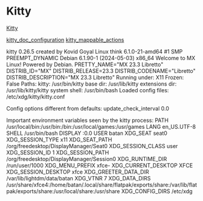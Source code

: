 = Kitty =
[[Kitty_Sub.wiki|Kitty]]


[[kitty_doc_configuration]]
[[kitty_mappable_actions]]

kitty 0.26.5 created by Kovid Goyal
Linux think 6.1.0-21-amd64 #1 SMP PREEMPT_DYNAMIC Debian 6.1.90-1 (2024-05-03) x86_64
Welcome to MX Linux! Powered by Debian.
PRETTY_NAME="MX 23.3 Libretto"
DISTRIB_ID="MX"
DISTRIB_RELEASE=23.3
DISTRIB_CODENAME="Libretto"
DISTRIB_DESCRIPTION="MX 23.3 Libretto"
Running under: X11
Frozen: False
Paths:
kitty: /usr/bin/kitty
base dir: /usr/lib/kitty
extensions dir: /usr/lib/kitty/kitty
system shell: /usr/bin/bash
Loaded config files:
/etc/xdg/kitty/kitty.conf

Config options different from defaults:
update_check_interval 0.0

Important environment variables seen by the kitty process:
PATH                                /usr/local/bin:/usr/bin:/bin:/usr/local/games:/usr/games
LANG                                en_US.UTF-8
SHELL                               /usr/bin/bash
DISPLAY                             :0.0
USER                                batan
XDG_SEAT                            seat0
XDG_SESSION_TYPE                    x11
XDG_SEAT_PATH                       /org/freedesktop/DisplayManager/Seat0
XDG_SESSION_CLASS                   user
XDG_SESSION_ID                      1
XDG_SESSION_PATH                    /org/freedesktop/DisplayManager/Session0
XDG_RUNTIME_DIR                     /run/user/1000
XDG_MENU_PREFIX                     xfce-
XDG_CURRENT_DESKTOP                 XFCE
XDG_SESSION_DESKTOP                 xfce
XDG_GREETER_DATA_DIR                /var/lib/lightdm/data/batan
XDG_VTNR                            7
XDG_DATA_DIRS                       /usr/share/xfce4:/home/batan/.local/share/flatpak/exports/share:/var/lib/flatpak/exports/share:/usr/local/share:/usr/share
XDG_CONFIG_DIRS                     /etc/xdg

